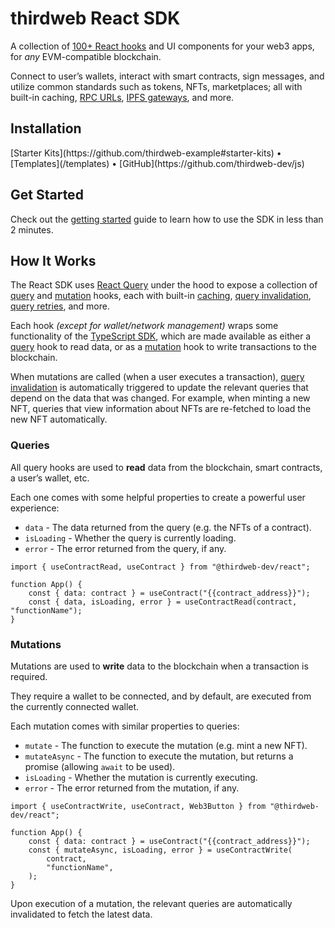
# thirdweb React SDK

A collection of [100+ React hooks](/references/react/v4#hooks) and UI components for your web3 apps, for <i>any</i> EVM-compatible blockchain.

Connect to user&rsquo;s wallets, interact with smart contracts, sign
messages, and utilize common standards such as tokens, NFTs, marketplaces; all with built-in caching, [RPC URLs](/glossary/rpc), [IPFS gateways](/glossary/ipfs), and more.

<OpenSourceCard
	title="React SDK"
	href="https://github.com/thirdweb-dev/js/tree/main/packages/react"
/>

## Installation

<InstallTabs
	thirdwebInstallSupported
	npm="npm i @thirdweb-dev/react @thirdweb-dev/sdk ethers@^5"
	yarn="yarn add @thirdweb-dev/react @thirdweb-dev/sdk ethers@^5"
	pnpm="pnpm i @thirdweb-dev/react @thirdweb-dev/sdk ethers@^5"
/>

<div className="flex gap-3">
	[Starter Kits](https://github.com/thirdweb-example#starter-kits) •
	[Templates](/templates) • [GitHub](https://github.com/thirdweb-dev/js)
</div>

## Get Started

Check out the [getting started](/react/v4/getting-started) guide to learn how to use the SDK in less than 2 minutes.

<CardLink
	href="/react/v4/getting-started"
	icon="educate"
	label="Get started with the React SDK"
/>

## How It Works

The React SDK uses [React Query](https://tanstack.com/query/v4/docs/react/overview) under the hood to
expose a collection of [query](https://tanstack.com/query/v4/docs/react/guides/queries) and [mutation](https://tanstack.com/query/v4/docs/react/guides/mutations)
hooks, each with built-in [caching](https://tanstack.com/query/v4/docs/react/guides/caching),
[query invalidation](https://tanstack.com/query/v4/docs/react/guides/query-invalidation), [query retries](https://tanstack.com/query/v4/docs/react/guides/query-retries),
and more.

Each hook _(except for wallet/network management)_ wraps some functionality of the [TypeScript SDK](/typescript/latest),
which are made available as either a [query](https://tanstack.com/query/v4/docs/react/guides/queries) hook to read data,
or as a [mutation](https://tanstack.com/query/v4/docs/react/guides/mutations) hook to write transactions to the blockchain.

When mutations are called (when a user executes a transaction), [query invalidation](https://tanstack.com/query/v4/docs/react/guides/query-invalidation) is automatically triggered
to update the relevant queries that depend on the data that was changed. For example, when minting a new NFT, queries that view information about
NFTs are re-fetched to load the new NFT automatically.

### Queries

All query hooks are used to **read** data from the blockchain, smart contracts, a user&rsquo;s wallet, etc.

Each one comes with some helpful properties to create a powerful user experience:

- `data` - The data returned from the query (e.g. the NFTs of a contract).
- `isLoading` - Whether the query is currently loading.
- `error` - The error returned from the query, if any.

```tsx
import { useContractRead, useContract } from "@thirdweb-dev/react";

function App() {
	const { data: contract } = useContract("{{contract_address}}");
	const { data, isLoading, error } = useContractRead(contract, "functionName");
}
```

### Mutations

Mutations are used to **write** data to the blockchain when a transaction is required.

They require a wallet to be connected, and by default, are executed from the currently connected wallet.

Each mutation comes with similar properties to queries:

- `mutate` - The function to execute the mutation (e.g. mint a new NFT).
- `mutateAsync` - The function to execute the mutation, but returns a promise (allowing `await` to be used).
- `isLoading` - Whether the mutation is currently executing.
- `error` - The error returned from the mutation, if any.

```tsx
import { useContractWrite, useContract, Web3Button } from "@thirdweb-dev/react";

function App() {
	const { data: contract } = useContract("{{contract_address}}");
	const { mutateAsync, isLoading, error } = useContractWrite(
		contract,
		"functionName",
	);
}
```

Upon execution of a mutation, the relevant queries are automatically invalidated to fetch the latest data.
